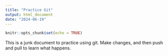 ```yaml
---
title: "Practice Git"
output: html_document
date: "2024-06-19"
---
```


```r
knitr::opts_chunk$set(echo = TRUE)
```

This is a junk  document to practice using git.
Make changes, and then push and pull to learn what happens.